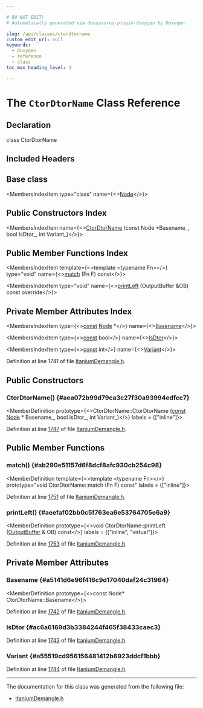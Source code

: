 ```yaml
---

# DO NOT EDIT!
# Automatically generated via docusaurus-plugin-doxygen by Doxygen.

slug: /api/classes/ctordtorname
custom_edit_url: null
keywords:
  - doxygen
  - reference
  - class
toc_max_heading_level: 3

---
```





# The `CtorDtorName` Class Reference

<DoxygenPage pluginConfig={pluginConfig}>



## Declaration

<CodeBlock>class CtorDtorName</CodeBlock>

## Included Headers

<IncludesList>
<IncludesListItem
  filePath="llvm/Demangle/ItaniumDemangle.h"
  permalink="/docs/api/files/include/include/llvm/include/llvm/demangle/itaniumdemangle-h"
  isLocal="true" />
</IncludesList>

## Base class

<MembersIndex>

<MembersIndexItem
  type="class"
  name={<><a href="/docs/api/classes/node">Node</a></>}>
</MembersIndexItem>

</MembersIndex>

## Public Constructors Index

<MembersIndex>

<MembersIndexItem
  name={<><a href="#aea072b99d79ca3c27f30a93994edfcc7">CtorDtorName</a> (const Node &#42;Basename&#95;, bool IsDtor&#95;, int Variant&#95;)</>}>
</MembersIndexItem>

</MembersIndex>

## Public Member Functions Index

<MembersIndex>

<MembersIndexItem
  template={<>template &lt;typename Fn&gt;</>}
  type="void"
  name={<><a href="#ab290e51157d6f8dcf8afc930cb254c98">match</a> (Fn F) const</>}>
</MembersIndexItem>

<MembersIndexItem
  type="void"
  name={<><a href="#aeefaf02bb0c5f763ea6e53764705e6a9">printLeft</a> (OutputBuffer &amp;OB) const override</>}>
</MembersIndexItem>

</MembersIndex>

## Private Member Attributes Index

<MembersIndex>

<MembersIndexItem
  type={<><a href="/docs/api/files/lib/lib/target/lib/target/aarch64/aarch64promoteconstant-cpp/#a90f8350fecae261c25be85d38b451bff">const</a> <a href="/docs/api/classes/node">Node</a> &#42;</>}
  name={<><a href="#a5141d6e96f416c9d17040daf24c31964">Basename</a></>}>
</MembersIndexItem>

<MembersIndexItem
  type={<><a href="/docs/api/files/lib/lib/target/lib/target/aarch64/aarch64promoteconstant-cpp/#a90f8350fecae261c25be85d38b451bff">const</a> bool</>}
  name={<><a href="#ac6a6169d3b3384244f465f38433caec3">IsDtor</a></>}>
</MembersIndexItem>

<MembersIndexItem
  type={<><a href="/docs/api/files/lib/lib/target/lib/target/aarch64/aarch64promoteconstant-cpp/#a90f8350fecae261c25be85d38b451bff">const</a> int</>}
  name={<><a href="#a55519cd956156481412b6923ddcf1bbb">Variant</a></>}>
</MembersIndexItem>

</MembersIndex>


Definition at line 1741 of file <a href="/docs/api/files/include/include/llvm/include/llvm/demangle/itaniumdemangle-h">ItaniumDemangle.h</a>.

<SectionDefinition>

## Public Constructors

### CtorDtorName() {#aea072b99d79ca3c27f30a93994edfcc7}

<MemberDefinition
  prototype={<>CtorDtorName::CtorDtorName (<a href="/docs/api/files/lib/lib/target/lib/target/aarch64/aarch64promoteconstant-cpp/#a90f8350fecae261c25be85d38b451bff">const</a> <a href="/docs/api/classes/node">Node</a> &#42; Basename_, bool IsDtor_, int Variant_)</>}
  labels = {["inline"]}>

Definition at line <a href="/docs/api/files/include/include/llvm/include/llvm/demangle/itaniumdemangle-h/#l01747">1747</a> of file <a href="/docs/api/files/include/include/llvm/include/llvm/demangle/itaniumdemangle-h">ItaniumDemangle.h</a>.
</MemberDefinition>

</SectionDefinition>

<SectionDefinition>

## Public Member Functions

### match() {#ab290e51157d6f8dcf8afc930cb254c98}

<MemberDefinition
  template={<>template &lt;typename Fn&gt;</>}
  prototype="void CtorDtorName::match (Fn F) const"
  labels = {["inline"]}>

Definition at line <a href="/docs/api/files/include/include/llvm/include/llvm/demangle/itaniumdemangle-h/#l01751">1751</a> of file <a href="/docs/api/files/include/include/llvm/include/llvm/demangle/itaniumdemangle-h">ItaniumDemangle.h</a>.
</MemberDefinition>

### printLeft() {#aeefaf02bb0c5f763ea6e53764705e6a9}

<MemberDefinition
  prototype={<>void CtorDtorName::printLeft (<a href="/docs/api/classes/outputbuffer">OutputBuffer</a> &amp; OB) const</>}
  labels = {["inline", "virtual"]}>

Definition at line <a href="/docs/api/files/include/include/llvm/include/llvm/demangle/itaniumdemangle-h/#l01753">1753</a> of file <a href="/docs/api/files/include/include/llvm/include/llvm/demangle/itaniumdemangle-h">ItaniumDemangle.h</a>.
</MemberDefinition>

</SectionDefinition>

<SectionDefinition>

## Private Member Attributes

### Basename {#a5141d6e96f416c9d17040daf24c31964}

<MemberDefinition
  prototype={<>const Node&#42; CtorDtorName::Basename</>}>

Definition at line <a href="/docs/api/files/include/include/llvm/include/llvm/demangle/itaniumdemangle-h/#l01742">1742</a> of file <a href="/docs/api/files/include/include/llvm/include/llvm/demangle/itaniumdemangle-h">ItaniumDemangle.h</a>.
</MemberDefinition>

### IsDtor {#ac6a6169d3b3384244f465f38433caec3}

<MemberDefinition
  prototype="const bool CtorDtorName::IsDtor">

Definition at line <a href="/docs/api/files/include/include/llvm/include/llvm/demangle/itaniumdemangle-h/#l01743">1743</a> of file <a href="/docs/api/files/include/include/llvm/include/llvm/demangle/itaniumdemangle-h">ItaniumDemangle.h</a>.
</MemberDefinition>

### Variant {#a55519cd956156481412b6923ddcf1bbb}

<MemberDefinition
  prototype="const int CtorDtorName::Variant">

Definition at line <a href="/docs/api/files/include/include/llvm/include/llvm/demangle/itaniumdemangle-h/#l01744">1744</a> of file <a href="/docs/api/files/include/include/llvm/include/llvm/demangle/itaniumdemangle-h">ItaniumDemangle.h</a>.
</MemberDefinition>

</SectionDefinition>

<hr/>

The documentation for this class was generated from the following file:

<ul>
<li><a href="/docs/api/files/include/include/llvm/include/llvm/demangle/itaniumdemangle-h">ItaniumDemangle.h</a></li>
</ul>

</DoxygenPage>
